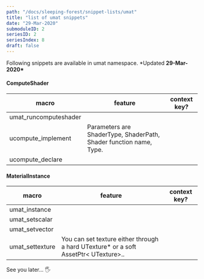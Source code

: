 ```yaml
---
path: "/docs/sleeping-forest/snippet-lists/umat"
title: "list of umat snippets"
date: "29-Mar-2020"
submoduleID: 2
seriesID: 2
seriesIndex: 8
draft: false
---
```


Following snippets are available in umat namespace. \*Updated **29-Mar-2020\***

#### ComputeShader

| macro                 | feature                                                            | context key? |
| --------------------- | ------------------------------------------------------------------ | ------------ |
| umat_runcomputeshader |                                                                    |              |
| ucompute_implement    | Parameters are ShaderType, ShaderPath, Shader function name, Type. |              |
| ucompute_declare      |                                                                    |              |

#### MaterialInstance

| macro           | feature                                                                             | context key? |
| --------------- | ----------------------------------------------------------------------------------- | ------------ |
| umat_instance   |                                                                                     |              |
| umat_setscalar  |                                                                                     |              |
| umat_setvector  |                                                                                     |              |
| umat_settexture | You can set texture either through a hard UTexture\* or a soft AssetPtr< UTexture>.. |              |

See you later... 🖐
